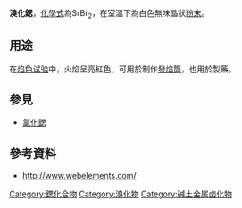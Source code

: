 {{chembox
| verifiedrevid = 401065467
| ImageFile = Br2Sr1-10476810.jpg
| ImageSize = 
| IUPACName = Strontium bromide
| SystematicName = 
| OtherNames = 
| Section1 = {{Chembox Identifiers
| CASNo = 10476-81-0
| CASNo_Ref = {{cascite|changed|??}}
|  Abbreviations  =  
|  ChemSpiderID_Ref  = {{chemspidercite|correct|chemspider}}
|  ChemSpiderID  =  23635
|  InChI  =  1S/2BrH.Sr/h2*1H;/q;;+2/p-2
|  InChIKey  =  YJPVTCSBVRMESK-NUQVWONBAI
|  StdInChI_Ref  = {{stdinchicite|correct|chemspider}}|  StdInChI  =  1S/2BrH.Sr/h2*1H;/q;;+2/p-2
|  StdInChIKey_Ref  = {{stdinchicite|correct|chemspider}}|  StdInChIKey  =  YJPVTCSBVRMESK-UHFFFAOYSA-L
|  InChIKey1  =  YJPVTCSBVRMESK-UHFFFAOYSA-L
|  EINECS  =  
|  PubChem  =  
|  SMILES  =  [Sr+2].[Br-].[Br-]
|  RTECS  =  
|  MeSHName  = 
|  ChEBI  = 
|  KEGG_Ref  = {{keggcite|correct|kegg}}|  KEGG  =  
|  ATCCode_prefix  =  
|  ATCCode_suffix  =  
|  ATC_Supplemental  = |  ChEBI_Ref  = {{ebicite|correct|EBI}}
}}
| Section2 = {{Chembox Properties
| Formula = [[鍶|Sr]][[溴|Br<sub>2</sub>]] 
| MolarMass = 247.43
| Appearance = 白色晶狀粉末
| Density = 4.216
| MeltingPt = 643°C 
| BoilingPt = 
| Boiling_notes = 
| Solubility = 
| SolubleOther = 
| Solvent = 
| LogP = 
| VaporPressure = 
| HenryConstant = 
| AtmosphericOHRateConstant = 
| pKa = 
| pKb = }}
| Section3 = {{Chembox Structure
| CrystalStruct = [[四方晶系|四方晶系]]<ref>{{cite journal| title = The crystal structure of strontium bromide| author = R. L. Sass et al. | journal = J. Phys. Chem. | year = 1963 | volume =67 | page = 2862| doi = 10.1021/j100806a516}}</ref>
| Coordination = 
| MolShape = }}
| Section4 = {{Chembox Thermochemistry
| DeltaHf = 
| DeltaHc = 
| Entropy = 
| HeatCapacity = }}
| Section7 = {{Chembox Hazards
| EUClass = 
| EUIndex = 
| MainHazards = 腐蝕性
| NFPA-H = 
| NFPA-F = 
| NFPA-R = 
| NFPA-O =  
| RSPhrases = 
| FlashPt = 
| Autoignition = 
| ExploLimits = 
| LD50 =
| PEL = }}
| Section8 = {{Chembox Related
| OtherAnions = [[氟化鍶|氟化鍶]]<br/>[[氯化鍶|氯化鍶]]<br/>[[碘化鍶|碘化鍶]]
| OtherCations = [[溴化鈹|溴化鈹]]<br/>[[溴化鎂|溴化鎂]]<br/>[[溴化鈣|溴化鈣]]<br/>[[溴化鋇|溴化鋇]]<br/>[[溴化鐳|溴化鐳]]
| OtherFunctn = 
| Function = 
| OtherCpds = }}
}}

'''溴化鍶'''，[[化學式|化學式]]為SrBr<sub>2</sub>，在室溫下為白色無味晶狀[[粉末|粉末]]。

==用途==
在[[焰色試驗|焰色试验]]中，火焰呈亮紅色，可用於制作[[發焰筒|發焰筒]]，也用於製藥。

==參見==

*[[氯化锶|氯化鍶]]

==參考資料==
{{reflist}}
* http://www.webelements.com/ {{Wayback|url=http://www.webelements.com/ |date=20140104110225 }}


{{溴化物}}
{{鍶化合物}}

[[Category:鍶化合物|Category:鍶化合物]]
[[Category:溴化物|Category:溴化物]]
[[Category:碱土金属卤化物|Category:碱土金属卤化物]]
{{chem-stub}}